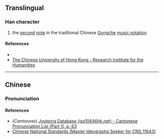 {{character info/new}}
==Translingual==

===Han character===
{{Han char|rn=9|rad=人|as=04|sn=6|four=26237|canj=OSO|ids=⿰亻尺}}

# the [[second]] [[note]] in the traditional Chinese [[w:Gongche notation|Gongche]] [[music notation]]

====References====
* {{Han ref|kx=0096.121|hdz=10126.091|uh=4F2C|ud=20268|bh=C9AD|bd=51629}}
* [http://humanum.arts.cuhk.edu.hk/Lexis/lexi-can/search.php?q=%C9%AD The Chinese University of Hong Kong - Research Institute for the Humanities]

----

==Chinese==
{{zh-forms}}

===Pronunciation===
{{zh-pron
|m=chǐ,ze
|c=cek3
|mc=
|oc=
|ma=
|cat=n
}}

====References====
* (''Cantonese'') [http://www.iso10646hk.net/jp/document/download.jsp Jyutping Database (iso10646hk.net) - Cantonese Pronunciation List (Part 1), p. 63]
* [http://www.cns11643.gov.tw/AIDB/query_general_view.do?page=2&code=216C Chinese National Standards (Master Ideographs Seeker for CNS 11643)]